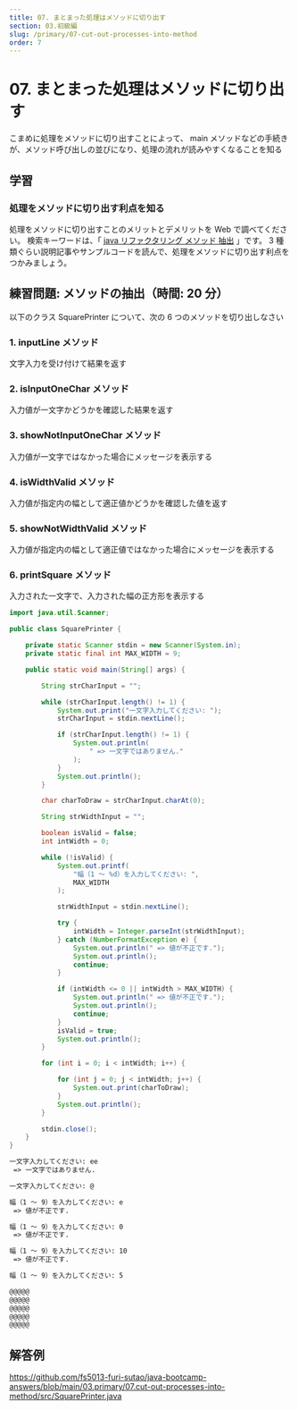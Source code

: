 ```yaml
---
title: 07. まとまった処理はメソッドに切り出す
section: 03.初級編
slug: /primary/07-cut-out-processes-into-method
order: 7
---
```


# 07. まとまった処理はメソッドに切り出す

<p class="goal">
  こまめに処理をメソッドに切り出すことによって、
  main メソッドなどの手続きが、メソッド呼び出しの並びになり、処理の流れが読みやすくなることを知る
</p>

## 学習

### 処理をメソッドに切り出す利点を知る

処理をメソッドに切り出すことのメリットとデメリットを Web で調べてください。
検索キーワードは、「 [java リファクタリング メソッド 抽出](https://www.google.com/search?q=java+リファクタリング+メソッド+抽出) 」です。
3 種類ぐらい説明記事やサンプルコードを読んで、処理をメソッドに切り出す利点をつかみましょう。

## 練習問題: メソッドの抽出（時間: 20 分）

以下のクラス SquarePrinter について、次の 6 つのメソッドを切り出しなさい

### 1. inputLine メソッド

文字入力を受け付けて結果を返す

### 2. isInputOneChar メソッド

入力値が一文字かどうかを確認した結果を返す

### 3. showNotInputOneChar メソッド

入力値が一文字ではなかった場合にメッセージを表示する

### 4. isWidthValid メソッド

入力値が指定内の幅として適正値かどうかを確認した値を返す

### 5. showNotWidthValid メソッド

入力値が指定内の幅として適正値ではなかった場合にメッセージを表示する

### 6. printSquare メソッド

入力された一文字で、入力された幅の正方形を表示する

```java title=src/SquarePrinter.java
import java.util.Scanner;

public class SquarePrinter {

    private static Scanner stdin = new Scanner(System.in);
    private static final int MAX_WIDTH = 9;

    public static void main(String[] args) {

        String strCharInput = "";

        while (strCharInput.length() != 1) {
            System.out.print("一文字入力してください: ");
            strCharInput = stdin.nextLine();

            if (strCharInput.length() != 1) {
                System.out.println(
                    " => 一文字ではありません."
                );
            }
            System.out.println();
        }

        char charToDraw = strCharInput.charAt(0);

        String strWidthInput = "";

        boolean isValid = false;
        int intWidth = 0;

        while (!isValid) {
            System.out.printf(
                "幅（1 ～ %d）を入力してください: ",
                MAX_WIDTH
            );

            strWidthInput = stdin.nextLine();

            try {
                intWidth = Integer.parseInt(strWidthInput);
            } catch (NumberFormatException e) {
                System.out.println(" => 値が不正です.");
                System.out.println();
                continue;
            }

            if (intWidth <= 0 || intWidth > MAX_WIDTH) {
                System.out.println(" => 値が不正です.");
                System.out.println();
                continue;
            }
            isValid = true;
            System.out.println();
        }

        for (int i = 0; i < intWidth; i++) {

            for (int j = 0; j < intWidth; j++) {
                System.out.print(charToDraw);
            }
            System.out.println();
        }

        stdin.close();
    }
}
```

```txt title=SquarePrinterクラスの実行結果
一文字入力してください: ee
 => 一文字ではありません.

一文字入力してください: @

幅（1 ～ 9）を入力してください: e
 => 値が不正です.

幅（1 ～ 9）を入力してください: 0
 => 値が不正です.

幅（1 ～ 9）を入力してください: 10
 => 値が不正です.

幅（1 ～ 9）を入力してください: 5

@@@@@
@@@@@
@@@@@
@@@@@
@@@@@
```

## 解答例

https://github.com/fs5013-furi-sutao/java-bootcamp-answers/blob/main/03.primary/07.cut-out-processes-into-method/src/SquarePrinter.java

